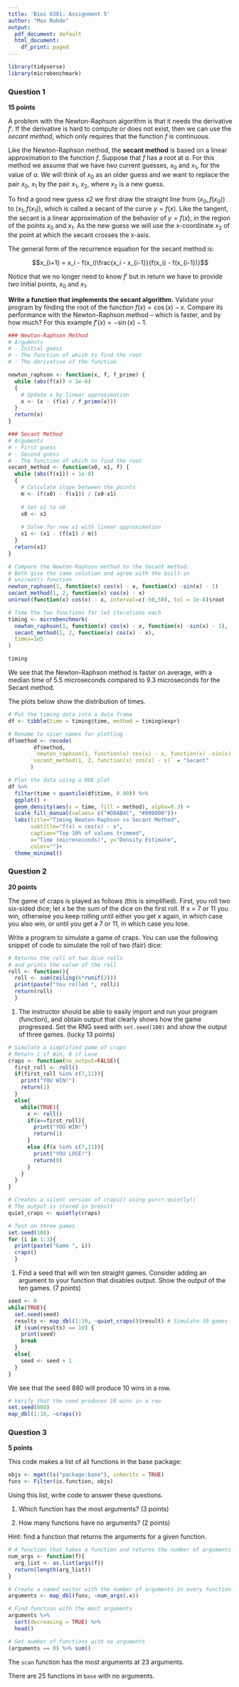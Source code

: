```yaml
---
title: 'Bios 6301: Assignment 5'
author: "Max Rohde"
output:
  pdf_document: default
  html_document:
    df_print: paged
---
```

```r
library(tidyverse)
library(microbenchmark)
```


### Question 1 ###

**15 points**

A problem with the Newton-Raphson algorithm is that it needs the derivative $f'$. If the derivative is hard to compute or does not exist, then we can use the *secant method*, which only requires that the function $f$ is continuous.

Like the Newton-Raphson method, the **secant method** is based on a linear approximation to the function $f$. Suppose that $f$ has a root at $a$. For this method we assume that we have *two* current guesses, $x_0$ and $x_1$, for the value of $a$. We will think of $x_0$ as an older guess and we want to replace the pair $x_0$, $x_1$ by the pair $x_1$, $x_2$, where $x_2$ is a new guess.

To find a good new guess x2 we first draw the straight line from $(x_0,f(x_0))$ to $(x_1,f(x_1))$, which is called a secant of the curve $y = f(x)$. Like the tangent, the secant is a linear approximation of the behavior of $y = f(x)$, in the region of the points $x_0$ and $x_1$. As the new guess we will use the x-coordinate $x_2$ of the point at which the secant crosses the x-axis.

The general form of the recurrence equation for the secant method is:

$$x_{i+1} = x_i - f(x_i)\frac{x_i - x_{i-1}}{f(x_i) - f(x_{i-1})}$$

Notice that we no longer need to know $f'$ but in return we have to provide *two* initial points, $x_0$ and $x_1$.

**Write a function that implements the secant algorithm.** Validate your program by finding the root of the function $f(x) = \cos(x) - x$. Compare its performance with the Newton-Raphson method -- which is faster, and by how much?  For this example $f'(x) = -\sin(x) - 1$.

```r
### Newton-Raphson Method
# Arguments
# - Initial guess
# - The function of which to find the root
# - The derivative of the function

newton_raphson <- function(x, f, f_prime) {
  while (abs(f(x)) > 1e-8)
  {
    # Update x by linear approximation
    x <- (x - (f(x) / f_prime(x)))
  }
  return(x)
}

### Secant Method
# Arguments
# - First guess
# - Second guess
# - The function of which to find the root
secant_method <- function(x0, x1, f) {
  while (abs(f(x1)) > 1e-8)
  {
    # Calculate slope between the points
    m <- (f(x0) - f(x1)) / (x0-x1)
    
    # Set x1 to x0
    x0 <- x1
    
    # Solve for new x1 with linear approximation
    x1 <- (x1 - (f(x1) / m))
  }
  return(x1)
}

# Compare the Newton-Raphson method to the Secant method.
# Both give the same solution and agree with the built-in
# uniroot() function
newton_raphson(1, function(x) cos(x) - x, function(x) -sin(x) - 1)
secant_method(1, 2, function(x) cos(x) - x)
uniroot(function(x) cos(x) - x, interval=c(-50,50), tol = 1e-8)$root
```
```r
# Time the two functions for 1e5 iterations each
timing <- microbenchmark(
  newton_raphson(1, function(x) cos(x) - x, function(x) -sin(x) - 1),
  secant_method(1, 2, function(x) cos(x) - x),
  times=1e5
)

timing
```
We see that the Newton-Raphson method is faster on average, with a median time of 5.5 microseconds compared to 9.3 microseconds for the Secant method.

The plots below show the distribution of times.
```r
# Put the timing data into a data frame
df <- tibble(time = timing$time, method = timing$expr)

# Rename to nicer names for plotting
df$method <- recode(
        df$method,
        `newton_raphson(1, function(x) cos(x) - x, function(x) -sin(x) -      1)` = "Newton-Raphson",
       `secant_method(1, 2, function(x) cos(x) - x)` = "Secant"
       )

# Plot the data using a KDE plot
df %>%
  filter(time < quantile(df$time, 0.90)) %>%
  ggplot() +
  geom_density(aes(x = time, fill = method), alpha=0.3) +
  scale_fill_manual(values= c("#D8AB4C", "#000000"))+
  labs(title="Timing Newton-Raphson vs Secant Method",
       subtitle="f(x) = cos(x) - x",
       caption="Top 10% of values trimmed",
       x="Time (microseconds)", y="Density Estimate",
       color="")+
  theme_minimal()
```



### Question 2 ###

**20 points**

The game of craps is played as follows (this is simplified). First, you roll two six-sided dice; let x be the sum of the dice on the first roll. If x = 7 or 11 you win, otherwise you keep rolling until either you get x again, in which case you also win, or until you get a 7 or 11, in which case you lose.

Write a program to simulate a game of craps. You can use the following snippet of code to simulate the roll of two (fair) dice:

```r
# Returns the roll of two dice rolls
# and prints the value of the roll
roll <- function(){
  roll <- sum(ceiling(6*runif(2)))
  print(paste("You rolled ", roll))
  return(roll)
  }
```

1. The instructor should be able to easily import and run your program (function), and obtain output that clearly shows how the game progressed.  Set the RNG seed with `set.seed(100)` and show the output of three games. (lucky 13 points)

```r
# Simulate a simplified game of craps
# Return 1 if Win, 0 if Lose
craps <- function(no_output=FALSE){
  first_roll <- roll()
  if(first_roll %in% c(7,11)){
    print("YOU WIN!")
    return(1)
  }
  else{
    while(TRUE){
      x <- roll()
      if(x==first_roll){
        print("YOU WIN!")
        return(1)
      }
      else if(x %in% c(7,11)){
        print("YOU LOSE!")
        return(0)
      }
    }
  }
}

# Creates a silent version of craps() using purrr:quietly()
# The output is stored in $result
quiet_craps <- quietly(craps)

# Test on three games
set.seed(100)
for (i in 1:3){
  print(paste("Game ", i))
  craps()
  }
```


1. Find a seed that will win ten straight games.  Consider adding an argument to your function that disables output. Show the output of the ten games. (7 points)

```r
seed <- 0
while(TRUE){
  set.seed(seed)
  results <- map_dbl(1:10, ~quiet_craps()$result) # Simulate 10 games
  if (sum(results) == 10) {
    print(seed)
    break
  }
  else{
    seed <- seed + 1
  }
}

```
We see that the seed 880 will produce 10 wins in a row.
```r
# Verify that the seed produces 10 wins in a row
set.seed(880)
map_dbl(1:10, ~craps())
```

### Question 3 ###

**5 points**

This code makes a list of all functions in the base package:

```r
objs <- mget(ls("package:base"), inherits = TRUE)
funs <- Filter(is.function, objs)
```


Using this list, write code to answer these questions.

1. Which function has the most arguments? (3 points)

1. How many functions have no arguments? (2 points)

Hint: find a function that returns the arguments for a given function.

```r
# A function that takes a function and returns the number of arguments
num_args <- function(f){
  arg_list <- as.list(args(f))
  return(length(arg_list))
}

# Create a named vector with the number of arguments in every function
arguments <- map_dbl(funs, ~num_args(.x)) 

# Find function with the most arguments
arguments %>%
  sort(decreasing = TRUE) %>%
  head()
```

```r
# Get number of functions with no arguments
(arguments == 0) %>% sum()
```


The `scan` function has the most arguments at 23 arguments.

There are 25 functions in `base` with no arguments.





















